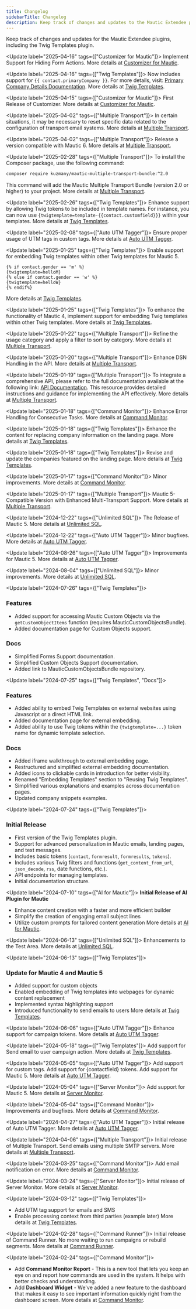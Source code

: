 ```yaml
---
title: Changelog
sidebarTitle: Changelog
description: Keep track of changes and updates to the Mautic Extendee plugins.
---
```


Keep track of changes and updates for the Mautic Extendee plugins, including the Twig Templates plugin.

<Update label="2025-04-16" tags={["Customizer for Mautic"]}>
  Implement Support for Hiding Form Actions. More details at [Customizer for Mautic](https://madesimple.madesimple.cloud/mautic-customizer-bundle).
</Update>

<Update label="2025-04-16" tags={["Twig Templates"]}>
  Now includes support for `{{ contact.primaryCompany }}`. For more details, visit: [Primary Company Details Documentation](https://docs.mtcextendee.com/twig-templates/snippets#access-primary-company-details). More details at [Twig Templates](https://madesimple.madesimple.cloud/mautic-twig-templates-bundle).
</Update>

<Update label="2025-04-15" tags={["Customizer for Mautic"]}>
  First Release of Customizer. More details at [Customizer for Mautic](https://madesimple.madesimple.cloud/mautic-customizer-bundle).
</Update>

<Update label="2025-04-02" tags={["Multiple Transport"]}>
  In certain situations, it may be necessary to reset specific data related to the configuration of transport email systems. More details at [Multiple Transport](https://madesimple.madesimple.cloud/mautic-multiple-transport-bundle).
</Update>

<Update label="2025-04-02" tags={["Multiple Transport"]}>
  Release a version compatible with Mautic 6. More details at [Multiple Transport](https://madesimple.madesimple.cloud/mautic-multiple-transport-bundle).
</Update>

<Update label="2025-02-28" tags={["Multiple Transport"]}>
  To install the Composer package, use the following command:
  ```bash
  composer require kuzmany/mautic-multiple-transport-bundle:^2.0
  ```
  This command will add the Mautic Multiple Transport Bundle (version 2.0 or higher) to your project. More details at [Multiple Transport](https://madesimple.madesimple.cloud/mautic-multiple-transport-bundle).
</Update>

<Update label="2025-02-26" tags={["Twig Templates"]}>
  Enhance support by allowing Twig tokens to be included in template names. For instance, you can now use `{twigtemplate=template-{{contact.customfield}}}` within your templates. More details at [Twig Templates](https://madesimple.madesimple.cloud/mautic-twig-templates-bundle).
</Update>

<Update label="2025-02-08" tags={["Auto UTM Tagger"]}>
  Ensure proper usage of UTM tags in custom tags. More details at [Auto UTM Tagger](https://madesimple.madesimple.cloud/mautic-auto-tagger-bundle).
</Update>

<Update label="2025-01-25" tags={["Twig Templates"]}>
  Enable support for embedding Twig templates within other Twig templates for Mautic 5.
  ```twig
  {% if contact.gender == 'm' %}  
  {twigtemplate=helloM}  
  {% else if contact.gender == 'w' %}  
  {twigtemplate=helloW}  
  {% endif%}
  ```
  More details at [Twig Templates](https://madesimple.madesimple.cloud/mautic-twig-templates-bundle).
</Update>

<Update label="2025-01-25" tags={["Twig Templates"]}>
  To enhance the functionality of Mautic 4, implement support for embedding Twig templates within other Twig templates. More details at [Twig Templates](https://madesimple.madesimple.cloud/mautic-twig-templates-bundle).
</Update>

<Update label="2025-01-22" tags={["Multiple Transport"]}>
  Refine the usage category and apply a filter to sort by category. More details at [Multiple Transport](https://madesimple.madesimple.cloud/mautic-multiple-transport-bundle).
</Update>

<Update label="2025-01-20" tags={["Multiple Transport"]}>
  Enhance DSN Handling in the API. More details at [Multiple Transport](https://madesimple.madesimple.cloud/mautic-multiple-transport-bundle).
</Update>

<Update label="2025-01-19" tags={["Multiple Transport"]}>
  To integrate a comprehensive API, please refer to the full documentation available at the following link: [API Documentation](https://gist.github.com/kuzmany/fd9372f46809cea00945ff3bd73102b9). This resource provides detailed instructions and guidance for implementing the API effectively. More details at [Multiple Transport](https://madesimple.madesimple.cloud/mautic-multiple-transport-bundle).
</Update>

<Update label="2025-01-18" tags={["Command Monitor"]}>
  Enhance Error Handling for Consecutive Tasks. More details at [Command Monitor](https://madesimple.madesimple.cloud/command-monitor-bundle).
</Update>

<Update label="2025-01-18" tags={["Twig Templates"]}>
  Enhance the content for replacing company information on the landing page. More details at [Twig Templates](https://madesimple.madesimple.cloud/mautic-twig-templates-bundle).
</Update>

<Update label="2025-01-18" tags={["Twig Templates"]}>
  Revise and update the companies featured on the landing page. More details at [Twig Templates](https://madesimple.madesimple.cloud/mautic-twig-templates-bundle).
</Update>

<Update label="2025-01-17" tags={["Command Monitor"]}>
  Minor improvements. More details at [Command Monitor](https://madesimple.madesimple.cloud/command-monitor-bundle).
</Update>

<Update label="2025-01-17" tags={["Multiple Transport"]}>
  Mautic 5-Compatible Version with Enhanced Multi-Transport Support. More details at [Multiple Transport](https://madesimple.madesimple.cloud/mautic-multiple-transport-bundle).
</Update>

<Update label="2024-12-22" tags={["Unlimited SQL"]}>
  The Release of Mautic 5. More details at [Unlimited SQL](https://madesimple.madesimple.cloud/mautic-unlimited-sql-bundle).
</Update>

<Update label="2024-12-22" tags={["Auto UTM Tagger"]}>
  Minor bugfixes. More details at [Auto UTM Tagger](https://madesimple.madesimple.cloud/mautic-auto-tagger-bundle).
</Update>

<Update label="2024-08-26" tags={["Auto UTM Tagger"]}>
  Improvements for Mautic 5. More details at [Auto UTM Tagger](https://madesimple.madesimple.cloud/mautic-auto-tagger-bundle).
</Update>

<Update label="2024-08-04" tags={["Unlimited SQL"]}>
  Minor improvements. More details at [Unlimited SQL](https://madesimple.madesimple.cloud/mautic-unlimited-sql-bundle).
</Update>

<Update label="2024-07-26" tags={["Twig Templates"]}>
  ### Features
  - Added support for accessing Mautic Custom Objects via the `getCustomObjectItems` function (requires MauticCustomObjectsBundle).
  - Added documentation page for Custom Objects support.

  ### Docs
  - Simplified Forms Support documentation.
  - Simplified Custom Objects Support documentation.
  - Added link to MauticCustomObjectsBundle repository.
</Update>

<Update label="2024-07-25" tags={["Twig Templates", "Docs"]}>
  ### Features
  - Added ability to embed Twig Templates on external websites using Javascript or a direct HTML link.
  - Added documentation page for external embedding.
  - Added ability to use Twig tokens within the `{twigtemplate=...}` token name for dynamic template selection.

  ### Docs
  - Added iframe walkthrough to external embedding page.
  - Restructured and simplified external embedding documentation.
  - Added icons to clickable cards in introduction for better visibility.
  - Renamed "Embedding Templates" section to "Reusing Twig Templates".
  - Simplified various explanations and examples across documentation pages.
  - Updated company snippets examples.
</Update>

<Update label="2024-07-24" tags={["Twig Templates"]}>
  ### Initial Release
  - First version of the Twig Templates plugin.
  - Support for advanced personalization in Mautic emails, landing pages, and text messages.
  - Includes basic tokens (`contact`, `formresult`, `formresults`, `tokens`).
  - Includes various Twig filters and functions (`get_content_from_url`, `json_decode`, `rss`, date functions, etc.).
  - API endpoints for managing templates.
  - Initial documentation structure.
</Update>

<Update label="2024-07-10" tags={["AI for Mautic"]}>
  **Initial Release of AI Plugin for Mautic**
  *   Enhance content creation with a faster and more efficient builder
  *   Simplify the creation of engaging email subject lines
  *   Utilize custom prompts for tailored content generation
  More details at [AI for Mautic](https://madesimple.madesimple.cloud/mautic-ai-bundle).
</Update>

<Update label="2024-06-13" tags={["Unlimited SQL"]}>
  Enhancements to the Test Area. More details at [Unlimited SQL](https://madesimple.madesimple.cloud/mautic-unlimited-sql-bundle).
</Update>

<Update label="2024-06-13" tags={["Twig Templates"]}>
  ### Update for Mautic 4 and Mautic 5
  *   Added support for custom objects
  *   Enabled embedding of Twig templates into webpages for dynamic content replacement
  *   Implemented syntax highlighting support
  *   Introduced functionality to send emails to users
  More details at [Twig Templates](https://madesimple.madesimple.cloud/mautic-twig-templates-bundle).
</Update>

<Update label="2024-06-06" tags={["Auto UTM Tagger"]}>
  Enhance support for campaign tokens. More details at [Auto UTM Tagger](https://madesimple.madesimple.cloud/mautic-auto-tagger-bundle).
</Update>

<Update label="2024-05-18" tags={["Twig Templates"]}>
  Add support for Send email to user campaign action. More details at [Twig Templates](https://madesimple.madesimple.cloud/mautic-twig-templates-bundle).
</Update>

<Update label="2024-05-05" tags={["Auto UTM Tagger"]}>
  Add support for custom tags.
  Add support for {contactfield} tokens.
  Add support for Mautic 5.
  More details at [Auto UTM Tagger](https://madesimple.madesimple.cloud/mautic-auto-tagger-bundle).
</Update>

<Update label="2024-05-04" tags={["Server Monitor"]}>
  Add support for Mautic 5. More details at [Server Monitor](https://madesimple.madesimple.cloud/mautic-server-monitor-bundle).
</Update>

<Update label="2024-05-04" tags={["Command Monitor"]}>
  Improvements and bugfixes. More details at [Command Monitor](https://madesimple.madesimple.cloud/command-monitor-bundle).
</Update>

<Update label="2024-04-27" tags={["Auto UTM Tagger"]}>
  Initial release of Auto UTM Tagger. More details at [Auto UTM Tagger](https://madesimple.madesimple.cloud/mautic-auto-tagger-bundle).
</Update>

<Update label="2024-04-06" tags={["Multiple Transport"]}>
  Initial release of Multiple Transport. Send emails using multiple SMTP servers. More details at [Multiple Transport](https://madesimple.madesimple.cloud/mautic-multiple-transport-bundle).
</Update>

<Update label="2024-03-25" tags={["Command Monitor"]}>
  Add email notification on error. More details at [Command Monitor](https://madesimple.madesimple.cloud/command-monitor-bundle).
</Update>

<Update label="2024-03-24" tags={["Server Monitor"]}>
  Initial release of Server Monitor. More details at [Server Monitor](https://madesimple.madesimple.cloud/mautic-server-monitor-bundle).
</Update>

<Update label="2024-03-12" tags={["Twig Templates"]}>
  *   Add UTM tag support for emails and SMS
  *   Enable processing context from third parties (example later)
  More details at [Twig Templates](https://madesimple.madesimple.cloud/mautic-twig-templates-bundle).
</Update>

<Update label="2024-02-28" tags={["Command Runner"]}>
  Initial release of Command Runner. No more waiting to run campaigns or rebuild segments. More details at [Command Runner](https://madesimple.madesimple.cloud/command-runner-bundle).
</Update>

<Update label="2024-02-24" tags={["Command Monitor"]}>
  *    Add **Command Monitor Report** - This is a new tool that lets you keep an eye on and report how commands are used in the system. It helps with better checks and understanding.
  *   Add **Dashboard Widget** - We've added a new feature to the dashboard that makes it easy to see important information quickly right from the dashboard screen.
  More details at [Command Monitor](https://madesimple.madesimple.cloud/command-monitor-bundle).
</Update>

